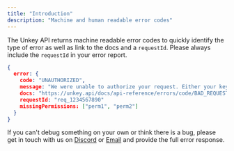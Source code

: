 ```yaml
---
title: "Introduction"
description: "Machine and human readable error codes"
---
```



The Unkey API returns machine readable error codes to quickly identify the type of error as well as link to the docs and a `requestId`. Please always include the `requestId` in your error report.


```json
{
  error: {
    code: "UNAUTHORIZED",
    message: "We were unable to authorize your request. Either your key was missing, malformed or does not have the required permissions.",
    docs: "https://unkey.api/docs/api-reference/errors/code/BAD_REQUEST",
    requestId: "req_1234567890"
    missingPermissions: ["perm1", "perm2"]
  }
}

```


If you can't debug something on your own or think there is a bug, please get in touch with us on [Discord](https://unkey.com/discord) or [Email](mailto:support@unkey.dev) and provide the full error response.
